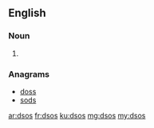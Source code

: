 ==English==

===Noun===
{{head|en|plural}}

# {{plural of|dso|lang=en|nocat=1}}

===Anagrams===
* [[doss#English|doss]] 
* [[sods#English|sods]]

[[ar:dsos]]
[[fr:dsos]]
[[ku:dsos]]
[[mg:dsos]]
[[my:dsos]]